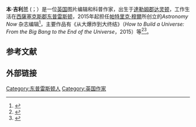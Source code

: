 {{noteTA
|1=zh-cn:本·吉利兰; zh-tw:班·吉利蘭;
|2=zh:達勒姆郡; zh-cn:达勒姆郡; zh-hk:對衡郡; zh-tw:達拉謨郡;
|3=zh:西薩塞克斯郡; zh-cn:西萨塞克斯郡; zh-hk:西修適士郡; zh-tw:西薩塞克斯郡;
}}
'''本·吉利兰''' ({{Lang-en|Ben Gilliland}}；{{bd|1976年|1月30日}}）是一位[[英国|英国]]图片编辑和科普作家，出生于[[達勒姆郡|達勒姆郡]][[达灵顿|达灵顿]]，工作生活在[[西薩塞克斯郡|西薩塞克斯郡]][[东普雷斯顿|东普雷斯顿]]，2015年起担任[[帕特里克·穆爾|帕特里克·穆爾]]所创立的''Astronomy Now'' 杂志编辑<ref>{{cite web|title=Previous winners of the Sir Arthur Clarke Awards 2005-2015|url=http://www.bis-space.com/2013/04/05/9719/sir-arthur-clarke-awards-2005-2014|website=British Interplanetary Society|publisher=British Interplanetary Society|access-date=2020-10-15|archive-date=2016-02-20|archive-url=https://web.archive.org/web/20160220201041/http://www.bis-space.com/2013/04/05/9719/sir-arthur-clarke-awards-2005-2014|dead-url=no}}</ref>，主要作品有《从大爆炸到大终结》（''How to Build a Universe: From the Big Bang to the End of the Universe''，2015）等<ref>{{cite web |title=从大爆炸到大终结 |url=https://book.douban.com/subject/27103957/ |publisher=湖南科学技术出版社 |date=2017 |access-date=2020-10-15 |archive-date=2020-10-20 |archive-url=https://web.archive.org/web/20201020000305/https://book.douban.com/subject/27103957/ |dead-url=no }}</ref><ref>{{cite book |title=Cong da bao zha dao da zhong jie = How to build a universe: from the big bang to the end of the universe |publisher=Hu nan ke xue ji shu chu ban she |location=Zhangsha |isbn=9787535793003 |edition=Di 1 ban}}</ref>。

== 参考文献 ==
{{reflist}}

== 外部链接 ==

{{authority control}}

{{DEFAULTSORT:Gilliland, Ben}}
[[Category:东普雷斯顿人|Category:东普雷斯顿人]]
[[Category:英国作家|Category:英国作家]]
